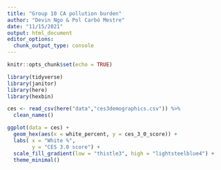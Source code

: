 ```yaml
---
title: "Group 10 CA pollution burden"
author: "Devin Ngo & Pol Carbó Mestre"
date: "11/15/2021"
output: html_document
editor_options: 
  chunk_output_type: console
---
```


```r
knitr::opts_chunk$set(echo = TRUE)

library(tidyverse)
library(janitor)
library(here)
library(hexbin)
```

```r
ces <- read_csv(here("data","ces3demographics.csv")) %>% 
  clean_names()
```

```r
ggplot(data = ces) +
  geom_hex(aes(x = white_percent, y = ces_3_0_score)) +
  labs( x = "White %",
        y = "CES 3.0 score") +
  scale_fill_gradient(low = "thistle3", high = "lightsteelblue4") + 
  theme_minimal()
```


